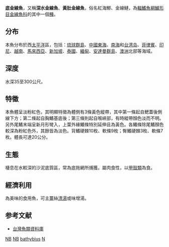 {{Speciesbox
| genus = Nemipterus
| species = bathybius
| status = LC
| status_system = iucn3.1
| image = Nebat u0.gif
| authority = [[Snyder|Snyder]], 1911
| synonyms = *''Synagris bathybius''<br /><small>Snyder, 1911</small>
}}
'''底金線魚'''，又稱'''深水金線魚'''、'''黃肚金線魚'''，俗名紅海鯽、金線鰱，為[[輻鰭魚綱|輻鰭魚綱]][[鱸形目|鱸形目]][[金線魚科|金線魚科]]的其中一個[[種|種]]。

==分布==
本魚分布於西[[太平洋|太平洋]]區，包括：[[琉球群島|琉球群島]]、[[中國|中國]][[東海|東海]]、[[南海|南海]]和[[台湾岛|台湾岛]]、[[菲律賓|菲律賓]]、[[印尼|印尼]]、[[越南|越南]]、[[馬來西亞|馬來西亞]]、[[新加坡|新加坡]]、[[泰國|泰國]]、[[緬甸|緬甸]]、[[安達曼群島|安達曼群島]]、[[澳洲|澳洲]]北部等海域。

==深度==
水深35至300公尺。

==特徵==
本魚體呈淡粉紅色，其明顯特徵為體側有3條黃色縱帶，其中第一條起自鰓蓋後側線下方；第二條起自胸鰭基底後；第三條則起自喉峽部，有時縱帶顏色淡而不明。另外尾鰭末端呈新月形彎入，上葉外緣鰭條特別延伸且為黃色。各鰭條除尾鰭顏色較深為粉紅色外，其餘皆為淡色。背鰭硬棘10枚、軟條9枚；臀鰭硬棘3枚、軟條7枚。體長可達20公分。

==生態==
棲息在水較深的沙泥底質區，常為底拖網所捕獲。屬肉食性，以[[甲殼類|甲殼類]]為食。

==經濟利用==
為美味的食用魚，可主[[薑|薑]]絲[[清湯|清湯]]或味增湯。

==参考文献==
*[http://fishdb.sinica.edu.tw/ 台灣魚類資料庫] {{Wayback|url=http://fishdb.sinica.edu.tw/ |date=20080410000437 }}
{{Taxonbar|from=Q2231634}}

[[Category:IUCN红色名录无危物种|NB]]
[[Category:食用魚|NB]]
[[Category:金線魚屬|bathybius]]
[[Category:1911年描述的魚類|N]]